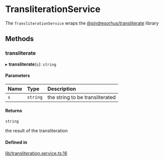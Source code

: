 # TransliterationService

The `TransliterationService` wraps the [@sindresorhus/transliterate](https://www.npmjs.com/package/@sindresorhus/transliterate) library

## Methods

### transliterate

▸ **transliterate**(`s`): `string`

#### Parameters

| Name | Type | Description |
| :------ | :------ | :------ |
| `s` | `string` | the string to be transliterated |

#### Returns

`string`

the result of the transliteration

#### Defined in

[lib/transliteration.service.ts:16](https://github.com/GetStream/stream-chat-angular/blob/24bf0c6/projects/stream-chat-angular/src/lib/transliteration.service.ts#L16)

